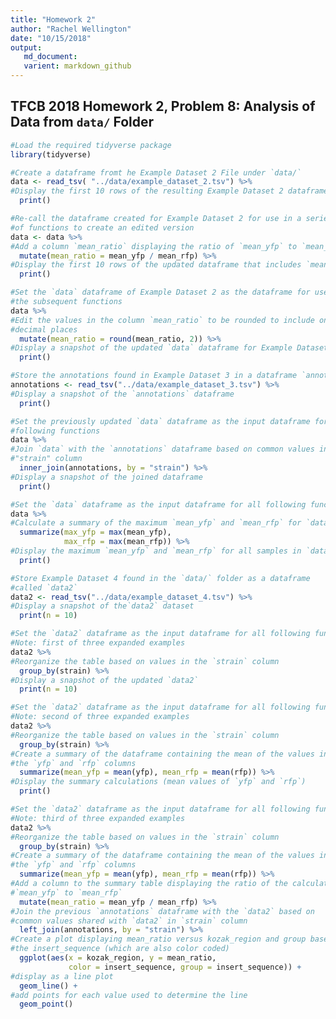 ```yaml
---
title: "Homework 2"
author: "Rachel Wellington"
date: "10/15/2018"
output: 
   md_document:
   varient: markdown_github
---
```


## TFCB 2018 Homework 2, Problem 8: Analysis of Data from `data/` Folder 

```r
#Load the required tidyverse package
library(tidyverse)
```

```r
#Create a dataframe fromt he Example Dataset 2 File under `data/`
data <- read_tsv( "../data/example_dataset_2.tsv") %>%
#Display the first 10 rows of the resulting Example Dataset 2 dataframe
  print()
```

```r
#Re-call the dataframe created for Example Dataset 2 for use in a series
#of functions to create an edited version
data <- data %>%
#Add a column `mean_ratio` displaying the ratio of `mean_yfp` to `mean_rfp`
  mutate(mean_ratio = mean_yfp / mean_rfp) %>% 
#Display the first 10 rows of the updated dataframe that includes `mean_ratio`
  print()
```

```r
#Set the `data` dataframe of Example Dataset 2 as the dataframe for use in 
#the subsequent functions
data %>%
#Edit the values in the column `mean_ratio` to be rounded to include only two
#decimal places
  mutate(mean_ratio = round(mean_ratio, 2)) %>% 
#Display a snapshot of the updated `data` dataframe for Example Dataset 2
  print()
```

```r
#Store the annotations found in Example Dataset 3 in a dataframe `annotation`
annotations <- read_tsv("../data/example_dataset_3.tsv") %>% 
#Display a snapshot of the `annotations` dataframe
  print()
```

```r
#Set the previously updated `data` dataframe as the input dataframe for all
#following functions
data %>%
#Join `data` with the `annotations` dataframe based on common values in the
#"strain" column
  inner_join(annotations, by = "strain") %>% 
#Display a snapshot of the joined dataframe
  print()
```

```r
#Set the `data` dataframe as the input dataframe for all following functions
data %>%
#Calculate a summary of the maximum `mean_yfp` and `mean_rfp` for `data`
  summarize(max_yfp = max(mean_yfp),
            max_rfp = max(mean_rfp)) %>%
#Display the maximum `mean_yfp` and `mean_rfp` for all samples in `data`
  print()
```

```r
#Store Example Dataset 4 found in the `data/` folder as a dataframe
#called `data2`
data2 <- read_tsv("../data/example_dataset_4.tsv") %>% 
#Display a snapshot of the`data2` dataset
  print(n = 10)
```

```r
#Set the `data2` dataframe as the input dataframe for all following functions
#Note: first of three expanded examples
data2 %>% 
#Reorganize the table based on values in the `strain` column
  group_by(strain) %>% 
#Display a snapshot of the updated `data2`
  print(n = 10)
```

```r
#Set the `data2` dataframe as the input dataframe for all following functions
#Note: second of three expanded examples
data2 %>%
#Reorganize the table based on values in the `strain` column
  group_by(strain) %>%
#Create a summary of the dataframe containing the mean of the values in
#the `yfp` and `rfp` columns
  summarize(mean_yfp = mean(yfp), mean_rfp = mean(rfp)) %>% 
#Display the summary calculations (mean values of `yfp` and `rfp`)
  print()
```


```r
#Set the `data2` dataframe as the input dataframe for all following functions
#Note: third of three expanded examples
data2 %>%
#Reorganize the table based on values in the `strain` column
  group_by(strain) %>%
#Create a summary of the dataframe containing the mean of the values in
#the `yfp` and `rfp` columns
  summarize(mean_yfp = mean(yfp), mean_rfp = mean(rfp)) %>% 
#Add a column to the summary table displaying the ratio of the calculated
#`mean_yfp` to `mean_rfp`
  mutate(mean_ratio = mean_yfp / mean_rfp) %>% 
#Join the previous `annotations` dataframe with the `data2` based on
#common values shared with `data2` in `strain` column
  left_join(annotations, by = "strain") %>%
#Create a plot displaying mean_ratio versus kozak_region and group based on
#the insert_sequence (which are also color coded)
  ggplot(aes(x = kozak_region, y = mean_ratio,
             color = insert_sequence, group = insert_sequence)) +
#display as a line plot
  geom_line() +
#add points for each value used to determine the line
  geom_point()
```